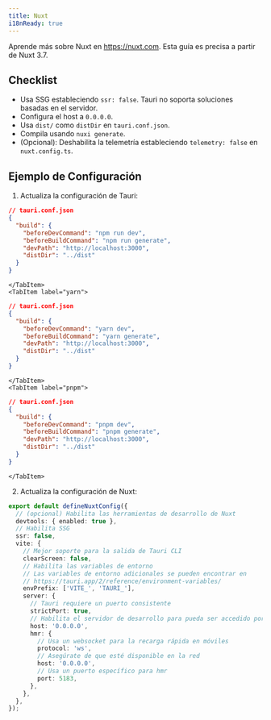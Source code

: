```yaml
---
title: Nuxt
i18nReady: true
---
```



Aprende más sobre Nuxt en https://nuxt.com. Esta guía es precisa a partir de Nuxt 3.7.

## Checklist

- Usa SSG estableciendo `ssr: false`. Tauri no soporta soluciones basadas en el servidor.
- Configura el host a `0.0.0.0`.
- Usa `dist/` como `distDir` en `tauri.conf.json`.
- Compila usando `nuxi generate`.
- (Opcional): Deshabilita la telemetría estableciendo `telemetry: false` en `nuxt.config.ts`.

## Ejemplo de Configuración

1. Actualiza la configuración de Tauri:

<Tabs>
	<TabItem label="npm">

```json
// tauri.conf.json
{
  "build": {
    "beforeDevCommand": "npm run dev",
    "beforeBuildCommand": "npm run generate",
    "devPath": "http://localhost:3000",
    "distDir": "../dist"
  }
}
```

    </TabItem>
    <TabItem label="yarn">

```json
// tauri.conf.json
{
  "build": {
    "beforeDevCommand": "yarn dev",
    "beforeBuildCommand": "yarn generate",
    "devPath": "http://localhost:3000",
    "distDir": "../dist"
  }
}
```

    </TabItem>
    <TabItem label="pnpm">

```json
// tauri.conf.json
{
  "build": {
    "beforeDevCommand": "pnpm dev",
    "beforeBuildCommand": "pnpm generate",
    "devPath": "http://localhost:3000",
    "distDir": "../dist"
  }
}
```

    </TabItem>

</Tabs>

2. Actualiza la configuración de Nuxt:

```ts
export default defineNuxtConfig({
  // (opcional) Habilita las herramientas de desarrollo de Nuxt
  devtools: { enabled: true },
  // Habilita SSG
  ssr: false,
  vite: {
    // Mejor soporte para la salida de Tauri CLI
    clearScreen: false,
    // Habilita las variables de entorno
    // Las variables de entorno adicionales se pueden encontrar en
    // https://tauri.app/2/reference/environment-variables/
    envPrefix: ['VITE_', 'TAURI_'],
    server: {
      // Tauri requiere un puerto consistente
      strictPort: true,
      // Habilita el servidor de desarrollo para pueda ser accedido por otros dispositivos para el desarrollo móvil
      host: '0.0.0.0',
      hmr: {
        // Usa un websocket para la recarga rápida en móviles
        protocol: 'ws',
        // Asegúrate de que esté disponible en la red
        host: '0.0.0.0',
        // Usa un puerto específico para hmr
        port: 5183,
      },
    },
  },
});
```

